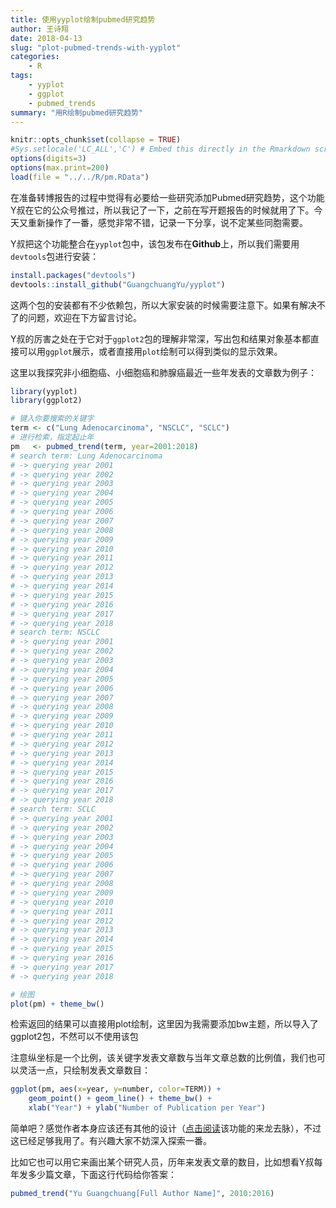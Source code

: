 ---
title: 使用yyplot绘制pubmed研究趋势
author: 王诗翔
date: 2018-04-13
slug: "plot-pubmed-trends-with-yyplot"
categories: 
    - R
tags:
    - yyplot
    - ggplot
    - pubmed_trends
summary: "用R绘制pubmed研究趋势"
---


```{r setup, include=FALSE}
knitr::opts_chunk$set(collapse = TRUE)
#Sys.setlocale('LC_ALL','C') # Embed this directly in the Rmarkdown script that contains the Chinese character comment
options(digits=3)
options(max.print=200)
load(file = "../../R/pm.RData")
```

在准备转博报告的过程中觉得有必要给一些研究添加Pubmed研究趋势，这个功能Y叔在它的公众号推过，所以我记了一下，之前在写开题报告的时候就用了下。今天又重新操作了一番，感觉非常不错，记录一下分享，说不定某些同胞需要。

Y叔把这个功能整合在`yyplot`包中，该包发布在**Github**上，所以我们需要用`devtools`包进行安装：

```{r install_yyplot, eval=FALSE}
install.packages("devtools")
devtools::install_github("GuangchuangYu/yyplot")
```

这两个包的安装都有不少依赖包，所以大家安装的时候需要注意下。如果有解决不了的问题，欢迎在下方留言讨论。

Y叔的厉害之处在于它对于`ggplot2`包的理解非常深，写出包和结果对象基本都直接可以用`ggplot`展示，或者直接用`plot`绘制可以得到类似的显示效果。

这里以我探究非小细胞癌、小细胞癌和肺腺癌最近一些年发表的文章数为例子：

```{r}
library(yyplot)
library(ggplot2)
```

```{r, eval=FALSE}
# 键入你要搜索的关键字
term <- c("Lung Adenocarcinoma", "NSCLC", "SCLC")
# 进行检索，指定起止年
pm   <- pubmed_trend(term, year=2001:2018)
# search term: Lung Adenocarcinoma
# -> querying year 2001
# -> querying year 2002
# -> querying year 2003
# -> querying year 2004
# -> querying year 2005
# -> querying year 2006
# -> querying year 2007
# -> querying year 2008
# -> querying year 2009
# -> querying year 2010
# -> querying year 2011
# -> querying year 2012
# -> querying year 2013
# -> querying year 2014
# -> querying year 2015
# -> querying year 2016
# -> querying year 2017
# -> querying year 2018
# search term: NSCLC
# -> querying year 2001
# -> querying year 2002
# -> querying year 2003
# -> querying year 2004
# -> querying year 2005
# -> querying year 2006
# -> querying year 2007
# -> querying year 2008
# -> querying year 2009
# -> querying year 2010
# -> querying year 2011
# -> querying year 2012
# -> querying year 2013
# -> querying year 2014
# -> querying year 2015
# -> querying year 2016
# -> querying year 2017
# -> querying year 2018
# search term: SCLC
# -> querying year 2001
# -> querying year 2002
# -> querying year 2003
# -> querying year 2004
# -> querying year 2005
# -> querying year 2006
# -> querying year 2007
# -> querying year 2008
# -> querying year 2009
# -> querying year 2010
# -> querying year 2011
# -> querying year 2012
# -> querying year 2013
# -> querying year 2014
# -> querying year 2015
# -> querying year 2016
# -> querying year 2017
# -> querying year 2018
```

```{r}
# 绘图
plot(pm) + theme_bw()
```

检索返回的结果可以直接用plot绘制，这里因为我需要添加bw主题，所以导入了ggplot2包，不然可以不使用该包

注意纵坐标是一个比例，该关键字发表文章数与当年文章总数的比例值，我们也可以灵活一点，只绘制发表文章数目：

```{r}
ggplot(pm, aes(x=year, y=number, color=TERM)) + 
    geom_point() + geom_line() + theme_bw() + 
    xlab("Year") + ylab("Number of Publication per Year")

```


简单吧？感觉作者本身应该还有其他的设计（[点击阅读](http://d6179ef8.wiz03.com/share/s/3m5VXU35J4UU2CZwzV3mR1pE1xo8Mo2NRk-82SJpEo2FtL25)该功能的来龙去脉），不过这已经足够我用了。有兴趣大家不妨深入探索一番。

比如它也可以用它来画出某个研究人员，历年来发表文章的数目，比如想看Y叔每年发多少篇文章，下面这行代码给你答案：

```{r, eval=FALSE}
pubmed_trend("Yu Guangchuang[Full Author Name]", 2010:2016)
```